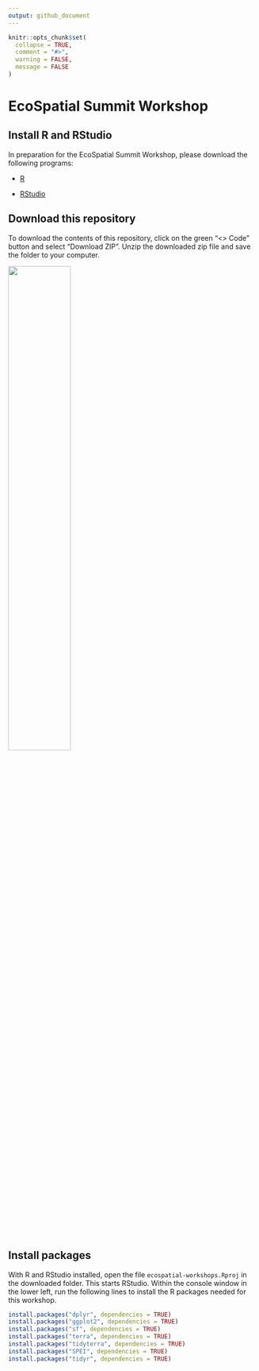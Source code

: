 ```yaml
---
output: github_document
---
```


<!-- README.md is generated from README.Rmd. Please edit that file -->

```r
knitr::opts_chunk$set(
  collapse = TRUE,
  comment = "#>",
  warning = FALSE, 
  message = FALSE
)
```

# EcoSpatial Summit Workshop

## Install R and RStudio

In preparation for the EcoSpatial Summit Workshop, please download the following programs:

* [R](https://cran.rstudio.com/)

* [RStudio](https://posit.co/download/rstudio-desktop/)

## Download this repository

To download the contents of this repository, click on the green "<> Code" button and select "Download ZIP". Unzip the downloaded zip file and save the folder to your computer.

![](README_files/figure/downloadcode.png?raw=true){width=50%}

## Install packages

With R and RStudio installed, open the file `ecospatial-workshops.Rproj` in the downloaded folder. This starts RStudio. Within the console window in the lower left, run the following lines to install the R packages needed for this workshop.

```r
install.packages("dplyr", dependencies = TRUE)
install.packages("ggplot2", dependencies = TRUE)
install.packages("sf", dependencies = TRUE)
install.packages("terra", dependencies = TRUE)
install.packages("tidyterra", dependencies = TRUE)
install.packages("SPEI", dependencies = TRUE)
install.packages("tidyr", dependencies = TRUE)
```
